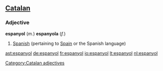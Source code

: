 ==[[Catalan]]==
===Adjective===

'''espanyol''' (''m.'') '''espanyola''' (''f.'')

# [[Spanish]] (pertaining to [[Spain]] or the Spanish language)

[[Category:Catalan adjectives]]

[[ast:espanyol]]
[[de:espanyol]]
[[fr:espanyol]]
[[io:espanyol]]
[[lt:espanyol]]
[[nl:espanyol]]